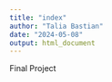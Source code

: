 ```yaml
---
title: "index"
author: "Talia Bastian"
date: "2024-05-08"
output: html_document
---
```

Final Project

